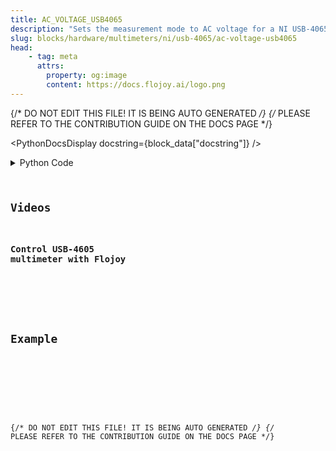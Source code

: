 ```yaml
---
title: AC_VOLTAGE_USB4065
description: "Sets the measurement mode to AC voltage for a NI USB-4065 DMM."
slug: blocks/hardware/multimeters/ni/usb-4065/ac-voltage-usb4065
head:
    - tag: meta
      attrs:
        property: og:image
        content: https://docs.flojoy.ai/logo.png
---
```


{/* DO NOT EDIT THIS FILE! IT IS BEING AUTO GENERATED */}
{/* PLEASE REFER TO THE CONTRIBUTION GUIDE ON THE DOCS PAGE */}


<PythonDocsDisplay docstring={block_data["docstring"]} />
<details>
<summary>Python Code</summary>



<Code code={pythonCode} lang="py" wrap theme="dracula" />

[Find this Flojoy Block on GitHub](https://github.com/flojoy-ai/blocks/blob/main/blocks/HARDWARE/MULTIMETERS/NI/USB_4065/AC_VOLTAGE_USB4065/AC_VOLTAGE_USB4065.py)

</details>

## Videos


### Control USB-4605 multimeter with Flojoy

<div className="not-content">
<YouTube id="https://www.youtube.com/watch?v=FPSkvCFjKR4" />
</div>

## Example


<GetHelpWidget />


<AppDisplay app={app} blockName="AC_VOLTAGE_USB4065" client:visible />


<Example />

{/* DO NOT EDIT THIS FILE! IT IS BEING AUTO GENERATED */}
{/* PLEASE REFER TO THE CONTRIBUTION GUIDE ON THE DOCS PAGE */}
